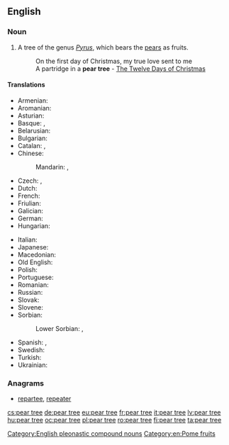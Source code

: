 ==English==

===Noun===
{{en-noun|head=[[pear]] [[tree]]}}

# A tree of the genus ''[[Pyrus]]'', which bears the [[pear]]s as fruits.
#: On the first day of Christmas, my true love sent to me
#: A partridge in a '''pear tree''' - [[w:The Twelve Days of Christmas (song)|The Twelve Days of Christmas]]

====Translations====
{{trans-top|a tree of the genus ''Pyrus''}}
* Armenian: {{t+|hy|տանձենի}}
* Aromanian: {{t|rup|per}}
* Asturian: {{t|ast|peral|m|f}}
* Basque: {{t+|eu|udareondo}}, {{t+|eu|madariondo}}
* Belarusian: {{t|be|гру́ша|f|sc=Cyrl}}
* Bulgarian: {{t+|bg|кру́ша|f|sc=Cyrl}}
* Catalan: {{t|ca|perer|m}}, {{t|ca|perera|f}}
* Chinese:
*: Mandarin: {{t+|cmn|梨樹|sc=Hani}}, {{t+|cmn|梨树|tr=líshù|sc=Hani}}
* Czech: {{t+|cs|hrušeň|f}}, {{t+|cs|hruška|f}}
* Dutch: {{t+|nl|perenboom}}
* French: {{t+|fr|poirier|m}}
* Friulian: {{t|fur|piruçâr|m}}
* Galician: {{t+|gl|pereira|f}}
* German: {{t+|de|Birnbaum|m}}
* Hungarian: {{t+|hu|körtefa}}
{{trans-mid}}
* Italian: {{t+|it|pero|m}}
* Japanese: {{t|ja|梨の木|tr=なしのき, nashi no ki|sc=Jpan}}
* Macedonian: {{t|mk|кру́ша|f|sc=Cyrl}}
* Old English: {{t|ang|pyrige}}
* Polish: {{t+|pl|grusza|f}}
* Portuguese: {{t+|pt|pereira|f}}
* Romanian: {{t+|ro|păr}}
* Russian: {{t+|ru|гру́ша|f}}
* Slovak: {{t+|sk|hruška|f}}
* Slovene: {{t+|sl|hruška|n}}
* Sorbian:
*: Lower Sorbian: {{t|dsb|kšuška|f}}, {{t|dsb|kšušcyna|f}}
* Spanish: {{t+|es|peral|m}}, {{t+|es|pero|m}}
* Swedish: {{t+|sv|päronträd|n}}
* Turkish: {{t|tr|armut ağacı}}
* Ukrainian: {{t|uk|гру́ша|f|sc=Cyrl}}
{{trans-bottom}}

===Anagrams===
* [[repartee#English|repartee]], [[repeater#English|repeater]]

[[Category:English pleonastic compound nouns]]
[[Category:en:Pome fruits]]

[[cs:pear tree]]
[[de:pear tree]]
[[eu:pear tree]]
[[fr:pear tree]]
[[it:pear tree]]
[[lv:pear tree]]
[[hu:pear tree]]
[[oc:pear tree]]
[[pl:pear tree]]
[[ro:pear tree]]
[[fi:pear tree]]
[[ta:pear tree]]